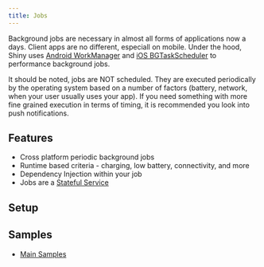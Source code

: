 ```yaml
---
title: Jobs
---
```


Background jobs are necessary in almost all forms of applications now a days.  Client apps are no different, especiall on mobile.  Under the hood,
Shiny uses [Android WorkManager](https://developer.android.com/topic/libraries/architecture/workmanager) and [iOS BGTaskScheduler](https://developer.apple.com/documentation/backgroundtasks/bgprocessingtaskrequest) to performance background jobs.

<Aside type="caution">
It should be noted, jobs are NOT scheduled.  They are executed periodically by the operating system based on a number of factors (battery, network, when your user usually uses your app).  If you need something with more
fine grained execution in terms of timing, it is recommended you look into push notifications.
</Aside>

## Features

* Cross platform periodic background jobs
* Runtime based criteria - charging, low battery, connectivity, and more
* Dependency Injection within your job 
* Jobs are a [Stateful Service](../other/statefulservices)


## Setup
<LibBuilder componentName="jobs" client:load />


## Samples
* [Main Samples](https://github.com/shinyorg/shiny/tree/master/samples/Sample.Maui/Jobs)

